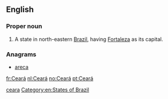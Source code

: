 {{also|ceară}}
==English==
{{wikipedia}}

===Proper noun===
{{en-proper noun}}

# A state in north-eastern [[Brazil]], having [[Fortaleza]] as its capital.

===Anagrams===
* [[areca#English|areca]]

[[Category:English terms spelled with Á|ceara]]
[[Category:en:States of Brazil]]

[[fr:Ceará]]
[[nl:Ceará]]
[[no:Ceará]]
[[pt:Ceará]]